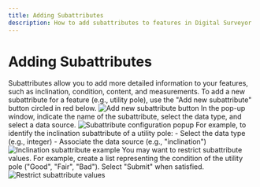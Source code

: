```yaml
---
title: Adding Subattributes
description: How to add subattributes to features in Digital Surveyor
---
```


# Adding Subattributes

<Note>
  Subattributes allow you to add more detailed information to your features, such as inclination, condition, content, and measurements.
</Note>

<Stepper>
  <StepperItem title="Add New Subattribute">
    To add a new subattribute for a feature (e.g., utility pole), use the "Add new subattribute" button circled in red below.  
    <img src="/images/image42.png" alt="Add new subattribute button" />
  </StepperItem>
  <StepperItem title="Configure Subattribute">
    In the pop-up window, indicate the name of the subattribute, select the data type, and select a data source.  
    <img src="/images/image38.png" alt="Subattribute configuration popup" />
  </StepperItem>
  <StepperItem title="Example: Inclination">
    For example, to identify the inclination subattribute of a utility pole:
    - Select the data type (e.g., integer)  
    - Associate the data source (e.g., "inclination")  
    <img src="/images/image35.png" alt="Inclination subattribute example" />
  </StepperItem>
  <StepperItem title="Restrict Subattribute Values">
    You may want to restrict subattribute values. For example, create a list representing the condition of the utility pole ("Good", "Fair", "Bad"). Select "Submit" when satisfied.  
    <img src="/images/image56.png" alt="Restrict subattribute values" />
  </StepperItem>
</Stepper>
